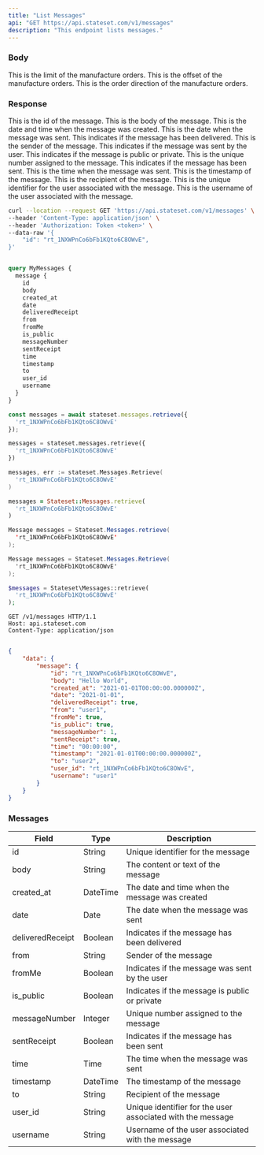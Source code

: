 ```yaml
---
title: "List Messages"
api: "GET https://api.stateset.com/v1/messages"
description: "This endpoint lists messages."
---
```


### Body

<ParamField body="limit" required="true" type="string">
  This is the limit of the manufacture orders.
</ParamField>

<ParamField body="offset" required="true" type="string">
  This is the offset of the manufacture orders.
</ParamField>

<ParamField body="order_direction" required="true" type="string">
  This is the order direction of the manufacture orders.
</ParamField>

### Response

<ResponseField name="id" type="string">
  This is the id of the message.
</ResponseField>

<ResponseField name="body" type="string">
  This is the body of the message.
</ResponseField>

<ResponseField name="created_at" type="datetime">
  This is the date and time when the message was created.
</ResponseField>

<ResponseField name="date" type="date">
  This is the date when the message was sent.
</ResponseField>

<ResponseField name="deliveredReceipt" type="boolean">
  This indicates if the message has been delivered.
</ResponseField>

<ResponseField name="from" type="string">
  This is the sender of the message.
</ResponseField>

<ResponseField name="fromMe" type="boolean">
  This indicates if the message was sent by the user.
</ResponseField>

<ResponseField name="is_public" type="boolean">
  This indicates if the message is public or private.
</ResponseField>

<ResponseField name="messageNumber" type="integer">
  This is the unique number assigned to the message.
</ResponseField>

<ResponseField name="sentReceipt" type="boolean">
  This indicates if the message has been sent.
</ResponseField>

<ResponseField name="time" type="time">
  This is the time when the message was sent.
</ResponseField>

<ResponseField name="timestamp" type="datetime">
  This is the timestamp of the message.
</ResponseField>

<ResponseField name="to" type="string">
  This is the recipient of the message.
</ResponseField>

<ResponseField name="user_id" type="string">
  This is the unique identifier for the user associated with the message.
</ResponseField>

<ResponseField name="username" type="string">
  This is the username of the user associated with the message.
</ResponseField>


<RequestExample>

```bash cURL
curl --location --request GET 'https://api.stateset.com/v1/messages' \
--header 'Content-Type: application/json' \
--header 'Authorization: Token <token>' \
--data-raw '{
    "id": "rt_1NXWPnCo6bFb1KQto6C8OWvE",
}'
```

```graphQL GraphQL

query MyMessages {
  message {
    id
    body
    created_at
    date
    deliveredReceipt
    from
    fromMe
    is_public
    messageNumber
    sentReceipt
    time
    timestamp
    to
    user_id
    username
  }
}


```

```js Node.js
const messages = await stateset.messages.retrieve({
  'rt_1NXWPnCo6bFb1KQto6C8OWvE'
});
```
```py Python
messages = stateset.messages.retrieve({
  'rt_1NXWPnCo6bFb1KQto6C8OWvE'
})
```
```go Golang 
messages, err := stateset.Messages.Retrieve(
  'rt_1NXWPnCo6bFb1KQto6C8OWvE'
)
```
```ruby Ruby
messages = Stateset::Messages.retrieve(
  'rt_1NXWPnCo6bFb1KQto6C8OWvE'
)
```
```java Java
Message messages = Stateset.Messages.retrieve(
  'rt_1NXWPnCo6bFb1KQto6C8OWvE'
);
```
```csharp C#
Message messages = Stateset.Messages.Retrieve(
  'rt_1NXWPnCo6bFb1KQto6C8OWvE'
);
```
```php PHP
$messages = Stateset\Messages::retrieve(
  'rt_1NXWPnCo6bFb1KQto6C8OWvE'
);
```
```http HTTP
GET /v1/messages HTTP/1.1
Host: api.stateset.com
Content-Type: application/json
```

</RequestExample>

<ResponseExample>

```json Response

{
    "data": {
        "message": {
            "id": "rt_1NXWPnCo6bFb1KQto6C8OWvE",
            "body": "Hello World",
            "created_at": "2021-01-01T00:00:00.000000Z",
            "date": "2021-01-01",
            "deliveredReceipt": true,
            "from": "user1",
            "fromMe": true,
            "is_public": true,
            "messageNumber": 1,
            "sentReceipt": true,
            "time": "00:00:00",
            "timestamp": "2021-01-01T00:00:00.000000Z",
            "to": "user2",
            "user_id": "rt_1NXWPnCo6bFb1KQto6C8OWvE",
            "username": "user1"
        }
    }
}


```

</ResponseExample>


### Messages


| Field            | Type     | Description                                                |
| ---------------- | -------- | ---------------------------------------------------------- |
| id               | String   | Unique identifier for the message                          |
| body             | String   | The content or text of the message                         |
| created\_at      | DateTime | The date and time when the message was created             |
| date             | Date     | The date when the message was sent                         |
| deliveredReceipt | Boolean  | Indicates if the message has been delivered                |
| from             | String   | Sender of the message                                      |
| fromMe           | Boolean  | Indicates if the message was sent by the user              |
| is\_public       | Boolean  | Indicates if the message is public or private              |
| messageNumber    | Integer  | Unique number assigned to the message                      |
| sentReceipt      | Boolean  | Indicates if the message has been sent                     |
| time             | Time     | The time when the message was sent                         |
| timestamp        | DateTime | The timestamp of the message                               |
| to               | String   | Recipient of the message                                   |
| user\_id         | String   | Unique identifier for the user associated with the message |
| username         | String   | Username of the user associated with the message           |